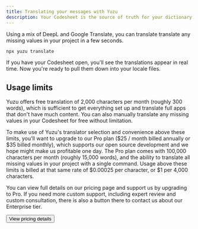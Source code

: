 ```yaml
---
title: Translating your messages with Yuzu
description: Your Codesheet is the source of truth for your dictionary
---
```


Using a mix of DeepL and Google Translate, you can translate translate any missing values in your project in a few seconds.

```bash
npx yuzu translate
```

If you have your Codesheet open, you'll see the translations appear in real time.
Now you're ready to pull them down into your locale files.

## Usage limits
Yuzu offers free translation of 2,000 characters per month (roughly 300 words), which is sufficient to get everything set up and translate full apps that don't have much content. You can also manually translate any missing values in your Codesheet for free without limitation. 

To make use of Yuzu's translator selection and convenience above these limits, you'll want to upgrade to our Pro plan ($25 / month billed annually or $35 billed monthly), which supports our open source development and we hope might make us profitable one day. The Pro plan comes with 100,000 characters per month (roughly 15,000 words), and the ability to translate all missing values in your project with a single command. Usage above these limits is billed at that same rate of $0.00025 per character, or $1 per 4,000 characters.

You can view full details on our pricing page and support us by upgrading to Pro. If you need more custom support, including expert review and custom consultation, there is also a button there to contact us about our Enterprise tier.

<Link href="/pricing">
  <Button variant="default" className="mt-4">View pricing details</Button>
</Link>